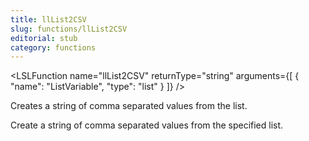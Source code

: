 ```yaml
---
title: llList2CSV
slug: functions/llList2CSV
editorial: stub
category: functions
---
```


<LSLFunction
	name="llList2CSV"
	returnType="string"
	arguments={[
	{
		"name": "ListVariable",
		"type": "list"
	}
]}
/>

Creates a string of comma separated values from the list.

Create a string of comma separated values from the specified list.
